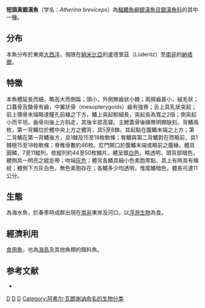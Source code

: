 {{Speciesbox 
| image = Atherina breviceps.JPG
| image_width = 250px
| image_caption = 短頭真銀漢魚
| status = NE
| status_system = IUCN3.1
| taxon = Atherina breviceps
| authority = [[Achille_Valenciennes|Valenciennes]], 1835
| synonyms = *''Atherina parvipinnis''<br /><small>Valenciennes, 1835</small> 
*''Hepsetia breviceps''<br /><small>Valenciennes, 1835</small> ''
}}
'''短頭真銀漢魚'''（学名：''Atherina breviceps''）為[[輻鰭魚綱|輻鰭魚綱]][[銀漢魚目|銀漢魚目]][[銀漢魚科|銀漢魚科]]的其中一[[種|種]]。

==分布==
本魚分布於東南[[大西洋|大西洋]]，侷限在[[納米比亞|納米比亞]]的盧德里茲（Lüderitz）至[[南非|南非]]的[[納塔爾|納塔爾]]。

==特徵==
本魚體延長而細，略高大而側扁；頭小，外側無齒狀小棘；兩腭齒甚小，絨毛狀；口蓋骨及鋤骨有齒，中翼狀骨（mesopterygoids）齒有強脊；舌上具乳狀突起；前上顎骨末端略達瞳孔前緣之下方，鰭上突起較細長，突起長為寬之2倍；側突起小而平坦。齒骨向後上方斜走，其後半部高聳。主鰓蓋骨後緣無明顯缺刻。背鰭兩枚，第一背鰭位於體中央上方之體背，具5至8棘，其起點在腹鰭末端之上方；第二背鰭在第一背鰭後方，具1棘及15至18枚軟條；臀鰭與第二背鰭對在而略前，具1棘極15至18枚軟條；脊椎骨數約46枚。肛門開口於腹鰭末端或略前之腹緣。體具圓鱗，7至11縱列，依縱列約44至50枚鱗片。體呈銀[[白色|白色]]，略透明，頭背部暗色，體側具一明亮之縱走帶；吻端[[灰色|灰色]]；體背各鱗具細小色素胞黑點、其上有時具有條紋；體側下方灰白色，無色素胞存在；各鰭多少均透明，惟尾鰭暗色。體長可達11公分。

==生態==
為海水魚，於春季時成群出現在[[南非|南非]]東岸及河口，以[[浮游生物|浮游生物]]為食。

==經濟利用==
[[食用魚|食用魚]]，也為[[海鳥|海鳥]]及其他魚類的餌料魚。

==参考文献==
*{{FishBase_species|genus=Atherina|species=breviceps|year=2011|month=12}}
{{Taxonbar|from=Q2720765}}

[[Category:食用鱼|D]]
[[Category:真銀漢魚屬|D]]
[[Category:1835年描述的鱼类|D]]
[[Category:阿希尔·瓦朗谢讷命名的生物分类|Category:阿希尔·瓦朗谢讷命名的生物分类]]